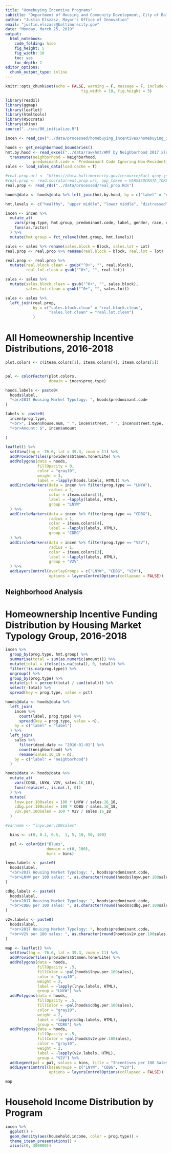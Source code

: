 ```yaml
---
title: "Homebuying Incentive Programs"
subtitle: "Department of Housing and Community Development, City of Baltimore"
author: "Justin Elszasz, Mayor's Office of Innovation"
email: "justin.elszasz@baltimorecity.gov"
date: "Monday, March 25, 2019"
output:
  html_notebook:
    code_folding: hide
    fig_height: 5
    fig_width: 10
    toc: yes
    toc_depth: 2
editor_options: 
  chunk_output_type: inline
---
```


```r
knitr::opts_chunk$set(echo = FALSE, warning = F, message = F, include = T,
                                 fig.width = 10, fig.height = 5)
```


```r
library(readxl)
library(ggmap)
library(leaflet)
library(htmltools)
library(RSocrata)
library(shiny)
source("../src/00_initialize.R")
```

```r
incen <- read_csv("../data/processed/homebuying_incentives/homebuying_incentive_programs.csv", na = c("NA"))

hoods <- get_neighborhood_boundaries()
hmt.by.hood <- read_excel("../data/raw/hmt/HMT by Neighborhood 2017.xlsx") %>%
  transmute(neighborhood = Neighborhood,
            predominant.code = `Predominant Code Ignoring Non-Residential`)
sales <- load_sales_data(load.cache = T)

#real.prop.url <- "https://data.baltimorecity.gov/resource/6act-qzuy.json"
#real.prop <- read.socrata(real.prop.url, app_token = VARS$SOCRATA_TOKEN)
real.prop <- read_rds("../data/processed/real_prop.Rds")

```

```r
hoods@data <- hoods@data %>% left_join(hmt.by.hood, by = c("label" = "neighborhood"))
```

```r
hmt.levels <- c("healthy", "upper middle", "lower middle", "distressed", "other")

incen <- incen %>% 
  mutate_at(
    vars(prog.type, hmt.group, predominant.code, label, gender, race, ethnicity),
    funs(as.factor)
  ) %>%
  mutate(hmt.group = fct_relevel(hmt.group, hmt.levels))

```

```r
sales <- sales %>% rename(sales.block = Block, sales.lot = Lot)
real.prop <- real.prop %>% rename(real.block = block, real.lot = lot)
```

```r
real.prop <- real.prop %>%
  mutate(real.block.clean = gsub("^0+", "", real.block),
         real.lot.clean = gsub("^0+", "", real.lot))

sales <- sales %>%
  mutate(sales.block.clean = gsub("^0+", "", sales.block),
         sales.lot.clean = gsub("^0+", "", sales.lot))
```

```r
sales <- sales %>%
  left_join(real.prop, 
            by = c("sales.block.clean" = "real.block.clean",
                   "sales.lot.clean" = "real.lot.clean")
            )
```

# All Homeownership Incentive Distributions, 2016-2018

```r
plot.colors <- c(iteam.colors[1], iteam.colors[4], iteam.colors[5])


pal <- colorFactor(plot.colors,
                   domain = incen$prog.type)

hoods.labels <- paste0(
  hoods$label,
  "<br>2017 Housing Market Typology: ", hoods$predominant.code
)

labels <- paste0(
  incen$prog.type,
  "<br>", incen$house.num, " ", incen$street, " ", incen$street.type,
  "<br>Amount: $", incen$amount
  
)

leaflet() %>%
  setView(lng = -76.6, lat = 39.3, zoom = 11) %>%
  addProviderTiles(providers$Stamen.TonerLite) %>% 
  addPolygons(data = hoods,
              fillOpacity = 0,
              color = "gray10",
              weight = 3,
              label = ~lapply(hoods.labels, HTML)) %>%
  addCircleMarkers(data = incen %>% filter(prog.type == "LNYW"),
                   radius = 1,
                   color = iteam.colors[1],
                   label = ~lapply(labels, HTML),
                   group = "LNYW"
  ) %>%
  addCircleMarkers(data = incen %>% filter(prog.type == "CDBG"),
                   radius = 1,
                   color = iteam.colors[4],
                   label = ~lapply(labels, HTML),
                   group = "CDBG"
  ) %>%
  addCircleMarkers(data = incen %>% filter(prog.type == "V2V"),
                   radius = 1,
                   color = iteam.colors[3],
                   label = ~lapply(labels, HTML),
                   group = "V2V"
  ) %>%
  addLayersControl(overlayGroups = c("LNYW", "CDBG", "V2V"),
                   options = layersControlOptions(collapsed = FALSE))

```

## Neighborhood Analysis


# Homeownership Incentive Funding Distribution by Housing Market Typology Group, 2016-2018

```r
incen %>% 
  group_by(prog.type, hmt.group) %>%
  summarise(total = sum(as.numeric(amount))) %>%
  mutate(total = ifelse(is.na(total), 0, total)) %>%
  filter(!is.na(prog.type)) %>%
  ungroup() %>%
  group_by(prog.type) %>%
  mutate(pct = percent(total / sum(total))) %>%
  select(-total) %>%
  spread(key = prog.type, value = pct)
```




```r
hoods@data <- hoods@data %>%
  left_join(
    incen %>% 
      count(label, prog.type) %>% 
      spread(key = prog.type, value = n),
    by = c("label" = "label")
  ) %>%
  left_join(
    sales %>% 
      filter(deed.date >= "2016-01-01") %>% 
      count(neighborhood) %>%
      rename(sales.16_18 = n),
    by = c("label" = "neighborhood")
  )
```

```r
hoods@data <- hoods@data %>%
  mutate_at(
    vars(CDBG, LNYW, V2V, sales.16_18),
    funs(replace(., is.na(.), 0))
  ) %>%
  mutate(
    lnyw.per.100sales = 100 * LNYW / sales.16_18,
    cdbg.per.100sales = 100 * CDBG / sales.16_18,
    v2v.per.100sales = 100 * V2V / sales.16_18
  )
```


```r
#varname <- "lnyw.per.100sales"

  bins <- c(0, 0.1, 0.5,  1, 5, 10, 50, 100)

  pal <- colorBin("Blues",
                  domain = c(0, 100),
                  bins = bins)

lnyw.labels <- paste0(
  hoods$label,
  "<br>2017 Housing Market Typology: ", hoods$predominant.code,
  "<br>LNYW per 100 sales: ", as.character(round(hoods$lnyw.per.100sales, 1))
)

cdbg.labels <- paste0(
  hoods$label,
  "<br>2017 Housing Market Typology: ", hoods$predominant.code,
  "<br>CDBG per 100 sales: ", as.character(round(hoods$cdbg.per.100sales, 1))
)

v2v.labels <- paste0(
  hoods$label,
  "<br>2017 Housing Market Typology: ", hoods$predominant.code,
  "<br>V2V per 100 sales: ", as.character(round(hoods$v2v.per.100sales, 1))
)

map <- leaflet() %>%
  setView(lng = -76.6, lat = 39.3, zoom = 11) %>%
  addProviderTiles(providers$Stamen.TonerLite) %>%
  addPolygons(data = hoods,
              fillOpacity = .5,
              fillColor = ~pal(hoods$lnyw.per.100sales),
              color = "gray10",
              weight = 2,
              label = ~lapply(lnyw.labels, HTML),
              group = "LNYW") %>%
  addPolygons(data = hoods,
              fillOpacity = .5,
              fillColor = ~pal(hoods$cdbg.per.100sales),
              color = "gray10",
              weight = 2,
              label = ~lapply(cdbg.labels, HTML),
              group = "CDBG") %>%
  addPolygons(data = hoods,
              fillOpacity = .5,
              fillColor = ~pal(hoods$v2v.per.100sales),
              color = "gray10",
              weight = 2,
              label = ~lapply(v2v.labels, HTML),
              group = "V2V") %>%
  addLegend(pal = pal, values = bins, title = "Incentives per 100 Sales") %>%
  addLayersControl(baseGroups = c("LNYW", "CDBG", "V2V"),
                   options = layersControlOptions(collapsed = FALSE))

map
```





# Household Income Distribution by Program

```r
incen %>%
  ggplot() +
  geom_density(aes(household.income, color = prog.type)) +
  theme_iteam_presentations() +
  xlim(c(0, 300000))
```






